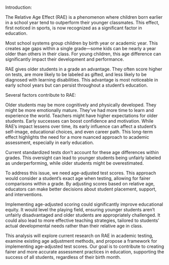 Introduction:

The Relative Age Effect (RAE) is a phenomenon where children born earlier in a school year tend to outperform their younger classmates. This effect, first noticed in sports, is now recognized as a significant factor in education.

Most school systems group children by birth year or academic year. This creates age gaps within a single grade—some kids can be nearly a year older than others in their class. For young children, this age difference can significantly impact their development and performance.

RAE gives older students in a grade an advantage. They often score higher on tests, are more likely to be labeled as gifted, and less likely to be diagnosed with learning disabilities. This advantage is most noticeable in early school years but can persist throughout a student's education.

Several factors contribute to RAE:

Older students may be more cognitively and physically developed.
They might be more emotionally mature.
They've had more time to learn and experience the world.
Teachers might have higher expectations for older students.
Early successes can boost confidence and motivation.
While RAE's impact lessens over time, its early influence can affect a student's self-image, educational choices, and even career path. This long-term effect highlights the need for a more nuanced approach to academic assessment, especially in early education.

Current standardized tests don't account for these age differences within grades. This oversight can lead to younger students being unfairly labeled as underperforming, while older students might be overestimated.

To address this issue, we need age-adjusted test scores. This approach would consider a student's exact age when testing, allowing for fairer comparisons within a grade. By adjusting scores based on relative age, educators can make better decisions about student placement, support, and interventions.

Implementing age-adjusted scoring could significantly improve educational equity. It would level the playing field, ensuring younger students aren't unfairly disadvantaged and older students are appropriately challenged. It could also lead to more effective teaching strategies, tailored to students' actual developmental needs rather than their relative age in class.

This analysis will explore current research on RAE in academic testing, examine existing age adjustment methods, and propose a framework for implementing age-adjusted test scores. Our goal is to contribute to creating fairer and more accurate assessment practices in education, supporting the success of all students, regardless of their birth month.
